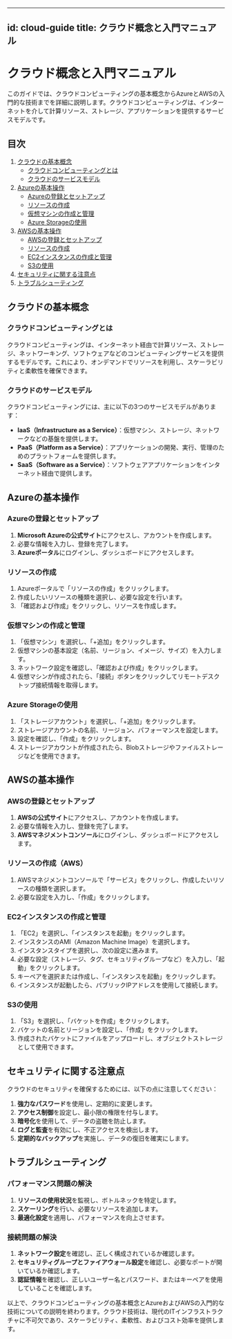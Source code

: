 
---
id: cloud-guide
title: クラウド概念と入門マニュアル
---

# クラウド概念と入門マニュアル

このガイドでは、クラウドコンピューティングの基本概念からAzureとAWSの入門的な技術までを詳細に説明します。クラウドコンピューティングは、インターネットを介して計算リソース、ストレージ、アプリケーションを提供するサービスモデルです。

## 目次
1. [クラウドの基本概念](#クラウドの基本概念)
    - [クラウドコンピューティングとは](#クラウドコンピューティングとは)
    - [クラウドのサービスモデル](#クラウドのサービスモデル)
2. [Azureの基本操作](#azureの基本操作)
    - [Azureの登録とセットアップ](#azureの登録とセットアップ)
    - [リソースの作成](#リソースの作成)
    - [仮想マシンの作成と管理](#仮想マシンの作成と管理)
    - [Azure Storageの使用](#azure-storageの使用)
3. [AWSの基本操作](#awsの基本操作)
    - [AWSの登録とセットアップ](#awsの登録とセットアップ)
    - [リソースの作成](#リソースの作成-aws)
    - [EC2インスタンスの作成と管理](#ec2インスタンスの作成と管理)
    - [S3の使用](#s3の使用)
4. [セキュリティに関する注意点](#セキュリティに関する注意点)
5. [トラブルシューティング](#トラブルシューティング)

## クラウドの基本概念

### クラウドコンピューティングとは

クラウドコンピューティングは、インターネット経由で計算リソース、ストレージ、ネットワーキング、ソフトウェアなどのコンピューティングサービスを提供するモデルです。これにより、オンデマンドでリソースを利用し、スケーラビリティと柔軟性を確保できます。

### クラウドのサービスモデル

クラウドコンピューティングには、主に以下の3つのサービスモデルがあります：

- **IaaS（Infrastructure as a Service）**：仮想マシン、ストレージ、ネットワークなどの基盤を提供します。
- **PaaS（Platform as a Service）**：アプリケーションの開発、実行、管理のためのプラットフォームを提供します。
- **SaaS（Software as a Service）**：ソフトウェアアプリケーションをインターネット経由で提供します。

## Azureの基本操作

### Azureの登録とセットアップ

1. **Microsoft Azureの公式サイト**にアクセスし、アカウントを作成します。
2. 必要な情報を入力し、登録を完了します。
3. **Azureポータル**にログインし、ダッシュボードにアクセスします。

### リソースの作成

1. Azureポータルで「リソースの作成」をクリックします。
2. 作成したいリソースの種類を選択し、必要な設定を行います。
3. 「確認および作成」をクリックし、リソースを作成します。

### 仮想マシンの作成と管理

1. 「仮想マシン」を選択し、「+追加」をクリックします。
2. 仮想マシンの基本設定（名前、リージョン、イメージ、サイズ）を入力します。
3. ネットワーク設定を確認し、「確認および作成」をクリックします。
4. 仮想マシンが作成されたら、「接続」ボタンをクリックしてリモートデスクトップ接続情報を取得します。

### Azure Storageの使用

1. 「ストレージアカウント」を選択し、「+追加」をクリックします。
2. ストレージアカウントの名前、リージョン、パフォーマンスを設定します。
3. 設定を確認し、「作成」をクリックします。
4. ストレージアカウントが作成されたら、Blobストレージやファイルストレージなどを使用できます。

## AWSの基本操作

### AWSの登録とセットアップ

1. **AWSの公式サイト**にアクセスし、アカウントを作成します。
2. 必要な情報を入力し、登録を完了します。
3. **AWSマネジメントコンソール**にログインし、ダッシュボードにアクセスします。

### リソースの作成（AWS）

1. AWSマネジメントコンソールで「サービス」をクリックし、作成したいリソースの種類を選択します。
2. 必要な設定を入力し、「作成」をクリックします。

### EC2インスタンスの作成と管理

1. 「EC2」を選択し、「インスタンスを起動」をクリックします。
2. インスタンスのAMI（Amazon Machine Image）を選択します。
3. インスタンスタイプを選択し、次の設定に進みます。
4. 必要な設定（ストレージ、タグ、セキュリティグループなど）を入力し、「起動」をクリックします。
5. キーペアを選択または作成し、「インスタンスを起動」をクリックします。
6. インスタンスが起動したら、パブリックIPアドレスを使用して接続します。

### S3の使用

1. 「S3」を選択し、「バケットを作成」をクリックします。
2. バケットの名前とリージョンを設定し、「作成」をクリックします。
3. 作成されたバケットにファイルをアップロードし、オブジェクトストレージとして使用できます。

## セキュリティに関する注意点

クラウドのセキュリティを確保するためには、以下の点に注意してください：

1. **強力なパスワード**を使用し、定期的に変更します。
2. **アクセス制御**を設定し、最小限の権限を付与します。
3. **暗号化**を使用して、データの盗聴を防止します。
4. **ログと監査**を有効にし、不正アクセスを検出します。
5. **定期的なバックアップ**を実施し、データの復旧を確実にします。

## トラブルシューティング

### パフォーマンス問題の解決

1. **リソースの使用状況**を監視し、ボトルネックを特定します。
2. **スケーリング**を行い、必要なリソースを追加します。
3. **最適化設定**を適用し、パフォーマンスを向上させます。

### 接続問題の解決

1. **ネットワーク設定**を確認し、正しく構成されているか確認します。
2. **セキュリティグループとファイアウォール設定**を確認し、必要なポートが開いているか確認します。
3. **認証情報**を確認し、正しいユーザー名とパスワード、またはキーペアを使用していることを確認します。

以上で、クラウドコンピューティングの基本概念とAzureおよびAWSの入門的な技術についての説明を終わります。クラウド技術は、現代のITインフラストラクチャに不可欠であり、スケーラビリティ、柔軟性、およびコスト効率を提供します。
